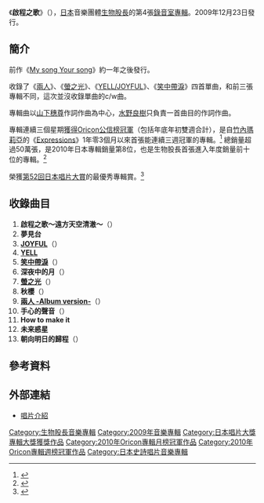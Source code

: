 {{Infobox Album
| Name                  = 啟程之歌<br />{{lang|ja|ハジマリノウタ}}
| Cover=ハジマリノウタ.jpg
| Type                  = 專輯
| Artist                = [[生物股長|生物股長]]
| Released              = 2009年12月23日
| Recorded              = 
| Genre                 = [[J-POP|J-POP]]
| Length                = 66分8秒
| Label                 = [[EPIC_Records|EPIC Records]]
| Producer              = 
| Reviews               = 
| Chart position        = * 週間最高排行第1位（[[Oricon公信榜|Oricon]]）
* 2010年1月度月間排行第1位（[[Oricon公信榜|Oricon]]）
* 2010年度年間排行第8位（[[Oricon公信榜|Oricon]]）
| Certification         = 雙白金（[[日本唱片協會|日本唱片協會]]）
| Last album            = [[My_song_Your_song|My song Your song]]<br />（2008年）
| This album            = '''啟程之歌'''<br />（2009年）
| Next album            = [[生物百科圖鑑～團員精選～|生物百科圖鑑～團員精選～]] <br />（2010年）
| Misc           = {{Singles
 | Name          = 啟程之歌
 | Type          = 錄音室專輯
 | Single 1      = [[兩人_(生物股長單曲)|兩人]]
 | Single 1 date = 2009年5月27日
 | Single 2      = [[螢之光_(生物股長單曲)|螢之光]]
 | Single 2 date = 2009年7月15日
 | Single 3      = [[YELL/JOYFUL|YELL/JOYFUL]]
 | Single 3 date = 2009年9月23日
 | Single 4      = [[笑中帶淚|笑中帶淚]]
 | Single 4 date = 2009年11月11日
  }}
}}
《'''啟程之歌'''》（{{lang-ja|'''ハジマリノウタ'''}}），[[日本|日本]]音樂團體[[生物股長|生物股長]]的第4張[[錄音室專輯|錄音室專輯]]。2009年12月23日發行。

==簡介==
前作《[[My_song_Your_song|My song Your song]]》約一年之後發行。

收錄了《[[兩人_(生物股長單曲)|兩人]]》、《[[螢之光_(生物股長單曲)|螢之光]]》、《[[YELL/JOYFUL|YELL/JOYFUL]]》、《[[笑中帶淚|笑中帶淚]]》四首單曲，和前三張專輯不同，這次並沒收錄單曲的c/w曲。

專輯曲以[[山下穗尊|山下穗尊]]作詞作曲為中心，[[水野良樹|水野良樹]]只負責一首曲目的作詞作曲。

專輯連續三個星期[[2010年Oricon專輯週榜冠軍作品列表|獲得Oricon公信榜冠軍]]（包括年底年初雙週合計），是自[[竹內瑪莉亞|竹內瑪莉亞]]的《[[Expressions|Expressions]]》1年零3個月以來首張能連續三週冠軍的專輯。<ref>{{Cite web |url=http://www.oricon.co.jp/news/music/72411/full/ |script-title=ja:【編集長の目っ！】年末という“特別月”を制したアーティストは…？ |accessdate=2011-01-09 |archive-date=2012-10-09 |archive-url=https://web.archive.org/web/20121009085914/http://www.oricon.co.jp/news/music/72411/full/ |dead-url=no }}</ref> 總銷量超過50萬張，是2010年日本專輯銷量第8位，也是生物股長首張進入年度銷量前十位的專輯。<ref>{{Cite web |url=http://www.musictvprogram.com/corner-ranking-2010.html |script-title=ja:2010年間アルバムランキング TOP50 |access-date=2011-01-09 |archive-url=https://web.archive.org/web/20110520130921/http://musictvprogram.com/corner-ranking-2010.html |archive-date=2011-05-20 |dead-url=yes }}</ref>

榮獲[[第52回日本唱片大賞|第52回]][[日本唱片大賞|日本唱片大賞]]的最優秀專輯賞。<ref>[http://news.mu-mo.net/view/13366 {{lang|ja|第52回日本レコード大賞各賞発表、いきものがかり、植村花菜らが受賞}}]{{dead link|date=2017年12月 |bot=InternetArchiveBot |fix-attempted=yes }}</ref>

==收錄曲目==
#'''啟程之歌～遠方天空清澈～'''（{{lang|ja|ハジマリノウタ〜遠い空澄んで〜}}）
#'''夢見台'''
#'''[[YELL/JOYFUL|JOYFUL]]'''（{{lang|ja|じょいふる}}）
#'''[[YELL/JOYFUL|YELL]]'''
#'''[[笑中帶淚|笑中帶淚]]'''（{{lang|ja|なくもんか}}）
#'''深夜中的月'''（{{lang|ja|真昼の月}}）
#'''[[螢之光_(生物股長單曲)|螢之光]]'''（{{lang|ja|ホタルノヒカリ}}）
#'''秋櫻'''（{{lang|ja|秋桜}}）
#'''[[兩人_(生物股長單曲)|兩人 -Album version-]]'''（{{lang|ja|ふたり -Album version-}}）
#'''手心的聲音'''（{{lang|ja|てのひらの音}}）
#'''How to make it'''
#'''未来惑星'''
#'''朝向明日的歸程'''（{{lang|ja|明日へ向かう帰り道}}）

==參考資料==
{{Reflist}}

==外部連結==
*[https://web.archive.org/web/20110111060503/http://www.ikimonogakari.com/discography_ESCL-3354.html 唱片介紹]

{{生物股長}}
{{日本唱片大獎專輯大獎}}
{{Oricon專輯月榜冠軍 (2010年代前期)|2010年1月}}
{{Oricon專輯週榜冠軍 (2010年)|2010年1月4日—1月18日，共3週}}

{{DEFAULTSORT:Hajimari no Uta}}
[[Category:生物股長音樂專輯|Category:生物股長音樂專輯]]
[[Category:2009年音樂專輯|Category:2009年音樂專輯]]
[[Category:日本唱片大獎專輯大獎獲獎作品|Category:日本唱片大獎專輯大獎獲獎作品]]
[[Category:2010年Oricon專輯月榜冠軍作品|Category:2010年Oricon專輯月榜冠軍作品]]
[[Category:2010年Oricon專輯週榜冠軍作品|Category:2010年Oricon專輯週榜冠軍作品]]
[[Category:日本史詩唱片音樂專輯|Category:日本史詩唱片音樂專輯]]